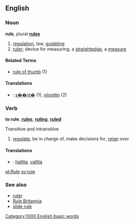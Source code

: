 {{wikipedia}}
==English==

===Noun===
'''rule''', plural '''[[rules]]'''

# [[regulation]], law, [[guideline]]
# [[ruler]]; device for measuring, a [[straightedge]], a [[measure]]

====Related Terms====
*[[rule of thumb]] (1)

====Translations====
*{{msg:fi}}: [[s��nt�]] (1), [[viivoitin]] (2)

===Verb===
'''to rule''', '''[[rules]]''', '''[[ruling]]''', '''[[ruled]]'''

Transitive and intransitive

# [[regulate]], be in charge of, make decisions for, [[reign]] over



====Translations====
*{{msg:fi}}: [[hallita]], [[vallita]]

[[pt:Rule]]
[[sv:rule]]

===See also===

*[[ruler]]
*[[Rule Britannia]]
*[[slide rule]]
[[Category:1000 English basic words]]